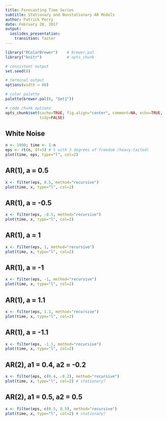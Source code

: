 ```yaml
---
title: Forecasting Time Series
subtitle: Stationary and Nonstationary AR Models
author: Patrick Perry 
date: February 28, 2017
output:
  ioslides_presentation:
    transition: faster
---
```


```r
library("RColorBrewer")    # brewer.pal
library("knitr")           # opts_chunk

# consistent output
set.seed(0)

# terminal output
options(width = 80)

# color palette
palette(brewer.pal(6, "Set1"))

# code chunk options
opts_chunk$set(cache=TRUE, fig.align="center", comment=NA, echo=TRUE,
               tidy=FALSE)
```

White Noise
-----------

```r
n <- 1000; time <- 1:n
eps <- rt(n, df=3) # t with 3 degrees of freedom (heavy-tailed)
plot(time, eps, type="l", col=2)
```

AR(1), a = 0.5 
--------------

```r
x <- filter(eps, 0.5, method="recursive")
plot(time, x, type="l", col=2)
```

AR(1), a = -0.5 
---------------

```r
x <- filter(eps, -0.5, method="recursive")
plot(time, x, type="l", col=2)
```


AR(1), a = 1
------------

```r
x <- filter(eps, 1, method="recursive")
plot(time, x, type="l", col=2)
```


AR(1), a = -1
-------------

```r
x <- filter(eps, -1, method="recursive")
plot(time, x, type="l", col=2)
```

AR(1), a = 1.1
--------------

```r
x <- filter(eps, 1.1, method="recursive")
plot(time, x, type="l", col=2)
```

AR(1), a = -1.1
---------------

```r
x <- filter(eps, -1.1, method="recursive")
plot(time, x, type="l", col=2)
```

AR(2), a1 = 0.4, a2 = -0.2
--------------------------

```r
x <- filter(eps, c(0.4, -0.2), method="recursive")
plot(time, x, type="l", col=2) # stationary?
```

AR(2), a1 = 0.5, a2 = 0.5
-------------------------

```r
x <- filter(eps, c(0.5, 0.5), method="recursive")
plot(time, x, type="l", col=2) # stationary?
```

